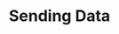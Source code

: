 ---
title: "Sending Data"
openapi: "/api-reference/openapi.json POST /devices/{id}/data"
description: If you send site data regularly, FlexIO can process it and provide set points for your site’s assets. Just include the required data when you send your update.
---
